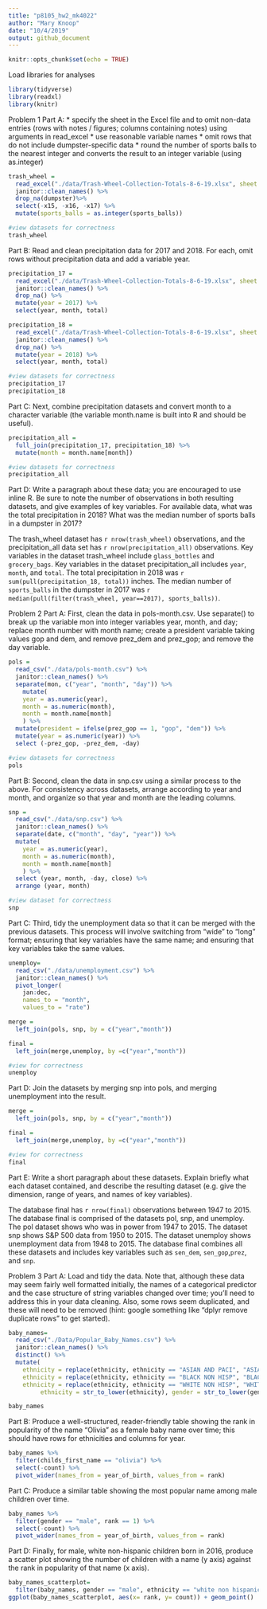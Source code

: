 ```yaml
---
title: "p8105_hw2_mk4022"
author: "Mary Knoop"
date: "10/4/2019"
output: github_document
---
```


```r
knitr::opts_chunk$set(echo = TRUE)
```

Load libraries for analyses 
```r
library(tidyverse)
library(readxl)
library(knitr)
```

Problem 1
Part A:
* specify the sheet in the Excel file and to omit non-data entries (rows with notes / figures; columns containing notes) using arguments in read_excel
* use reasonable variable names
* omit rows that do not include dumpster-specific data
* round the number of sports balls to the nearest integer and converts the result to an integer variable (using as.integer)

```r
trash_wheel = 
  read_excel("./data/Trash-Wheel-Collection-Totals-8-6-19.xlsx", sheet = 1, skip = 1) %>% 
  janitor::clean_names() %>% 
  drop_na(dumpster)%>% 
  select(-x15, -x16, -x17) %>% 
  mutate(sports_balls = as.integer(sports_balls))

#view datasets for correctness 
trash_wheel
```


Part B:
Read and clean precipitation data for 2017 and 2018. For each, omit rows without precipitation data and add a variable year.

```r
precipitation_17 = 
  read_excel("./data/Trash-Wheel-Collection-Totals-8-6-19.xlsx", sheet = 6, skip = 1) %>% 
  janitor::clean_names() %>% 
  drop_na() %>% 
  mutate(year = 2017) %>% 
  select(year, month, total)

precipitation_18 = 
  read_excel("./data/Trash-Wheel-Collection-Totals-8-6-19.xlsx", sheet = 5, skip = 1) %>% 
  janitor::clean_names() %>% 
  drop_na() %>% 
  mutate(year = 2018) %>% 
  select(year, month, total)

#view datasets for correctness 
precipitation_17
precipitation_18
```

Part C:
Next, combine precipitation datasets and convert month to a character variable (the variable month.name is built into R and should be useful).

```r
precipitation_all = 
  full_join(precipitation_17, precipitation_18) %>% 
  mutate(month = month.name[month])

#view datasets for correctness 
precipitation_all
```

Part D: 
Write a paragraph about these data; you are encouraged to use inline R. Be sure to note the number of observations in both resulting datasets, and give examples of key variables. For available data, what was the total precipitation in 2018? What was the median number of sports balls in a dumpster in 2017?

The trash_wheel dataset has `r nrow(trash_wheel)` observations, and the precipitation_all data set has `r nrow(precipitation_all)` observations. Key variables in the dataset trash_wheel include `glass_bottles` and `grocery_bags`. Key variables in the dataset precipitation_all includes `year`, `month`, and `total`. The total precipitation in 2018 was `r sum(pull(precipitation_18, total))` inches. The median number of `sports_balls` in the dumpster in 2017 was `r median(pull(filter(trash_wheel, year==2017), sports_balls))`.

Problem 2
Part A: 
First, clean the data in pols-month.csv. Use separate() to break up the variable mon into integer variables year, month, and day; replace month number with month name; create a president variable taking values gop and dem, and remove prez_dem and prez_gop; and remove the day variable.

```r
pols =
  read_csv("./data/pols-month.csv") %>%
  janitor::clean_names() %>% 
  separate(mon, c("year", "month", "day")) %>%
    mutate(
    year = as.numeric(year),
    month = as.numeric(month),
    month = month.name[month]
    ) %>%
  mutate(president = ifelse(prez_gop == 1, "gop", "dem")) %>% 
  mutate(year = as.numeric(year)) %>% 
  select (-prez_gop, -prez_dem, -day)

#view datasets for correctness 
pols
```

Part B:
Second, clean the data in snp.csv using a similar process to the above. For consistency across datasets, arrange according to year and month, and organize so that year and month are the leading columns.

```r
snp =
  read_csv("./data/snp.csv") %>%
  janitor::clean_names() %>% 
  separate(date, c("month", "day", "year")) %>% 
  mutate(
    year = as.numeric(year),
    month = as.numeric(month),
    month = month.name[month]
    ) %>%
  select (year, month, -day, close) %>% 
  arrange (year, month)

#view dataset for correctness
snp
```

Part C: 
Third, tidy the unemployment data so that it can be merged with the previous datasets. This process will involve switching from “wide” to “long” format; ensuring that key variables have the same name; and ensuring that key variables take the same values.

```r
unemploy=
  read_csv("./data/unemployment.csv") %>% 
  janitor::clean_names() %>% 
  pivot_longer(
    jan:dec, 
    names_to = "month", 
    values_to = "rate")

merge =
  left_join(pols, snp, by = c("year","month"))

final = 
  left_join(merge,unemploy, by =c("year","month"))

#view for correctness
unemploy
```
Part D:
Join the datasets by merging snp into pols, and merging unemployment into the result.
```r
merge =
  left_join(pols, snp, by = c("year","month"))

final = 
  left_join(merge,unemploy, by =c("year","month"))

#view for correctness
final
```

Part E: 
Write a short paragraph about these datasets. Explain briefly what each dataset contained, and describe the resulting dataset (e.g. give the dimension, range of years, and names of key variables).

The database final  has `r nrow(final)` observations between 1947 to 2015. The database final is comprised of the datasets pol, snp, and unemploy.  The pol dataset shows who was in power from 1947 to 2015. The dataset snp shows S&P 500 data from 1950 to 2015. The dataset unemploy shows unemployment data from 1948 to 2015. The database final combines all these datasets and includes key variables such as `sen_dem`, `sen_gop`,`prez`, and `snp`. 

Problem 3
Part A:
Load and tidy the data. Note that, although these data may seem fairly well formatted initially, the names of a categorical predictor and the case structure of string variables changed over time; you’ll need to address this in your data cleaning. Also, some rows seem duplicated, and these will need to be removed (hint: google something like “dplyr remove duplicate rows” to get started).

```r
baby_names=
  read_csv("./Data/Popular_Baby_Names.csv") %>%
  janitor::clean_names() %>%
  distinct() %>%
  mutate(
    ethnicity = replace(ethnicity, ethnicity == "ASIAN AND PACI", "ASIAN AND PACIFIC ISLANDER"),
    ethnicity = replace(ethnicity, ethnicity == "BLACK NON HISP", "BLACK NON HISPANIC"),
    ethnicity = replace(ethnicity, ethnicity == "WHITE NON HISP", "WHITE NON HISPANIC"), 
         ethnicity = str_to_lower(ethnicity), gender = str_to_lower(gender), childs_first_name = str_to_lower(childs_first_name)) 

baby_names
```

Part B:
Produce a well-structured, reader-friendly table showing the rank in popularity of the name “Olivia” as a female baby name over time; this should have rows for ethnicities and columns for year.

```r
baby_names %>%
  filter(childs_first_name == "olivia") %>%
  select(-count) %>%
  pivot_wider(names_from = year_of_birth, values_from = rank)
```

Part C: 
Produce a similar table showing the most popular name among male children over time.

```r
baby_names %>%
  filter(gender == "male", rank == 1) %>%
  select(-count) %>%
  pivot_wider(names_from = year_of_birth, values_from = rank)
```

Part D:
Finally, for male, white non-hispanic children born in 2016, produce a scatter plot showing the number of children with a name (y axis) against the rank in popularity of that name (x axis).

```r
baby_names_scatterplot=
  filter(baby_names, gender == "male", ethnicity == "white non hispanic", year_of_birth == 2016) 
ggplot(baby_names_scatterplot, aes(x= rank, y= count)) + geom_point()
```

